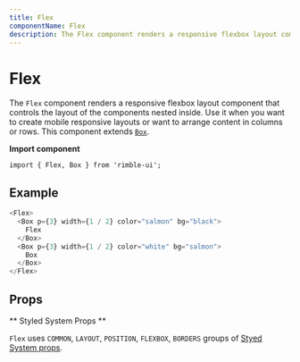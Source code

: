 ```yaml
---
title: Flex
componentName: Flex
description: The Flex component renders a responsive flexbox layout component that controls the layout of the components nested inside. Use it when you want to create mobile responsive layouts or want to arrange content in columns or rows.
---
```



# Flex

The `Flex` component renders a responsive flexbox layout component that controls the layout of the components nested inside. Use it when you want to create mobile responsive layouts or want to arrange content in columns or rows. This component extends [`Box`](/components/rimble-ui/Box).

**Import component**

```lang=jsx
import { Flex, Box } from 'rimble-ui';
```

## Example

```js is=react-live
<Flex>
  <Box p={3} width={1 / 2} color="salmon" bg="black">
    Flex
  </Box>
  <Box p={3} width={1 / 2} color="white" bg="salmon">
    Box
  </Box>
</Flex>
```

## Props

<PropsTable propMetaData={props.propMetaData} />

** Styled System Props **

`Flex` uses `COMMON`, `LAYOUT`, `POSITION`, `FLEXBOX`, `BORDERS` groups of [Styed System props](/components/rimble-ui/system-props).
